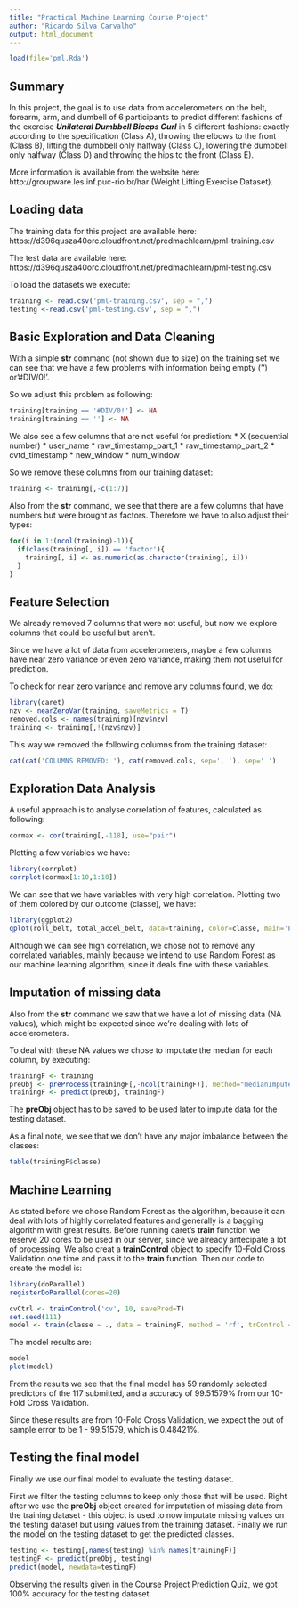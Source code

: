 ```yaml
---
title: "Practical Machine Learning Course Project"
author: "Ricardo Silva Carvalho"
output: html_document
---
```

```r
load(file='pml.Rda')
```


## Summary
In this project, the goal is to use data from accelerometers on the belt, forearm, arm, and dumbell of 6 participants to predict different fashions of the exercise ***Unilateral Dumbbell Biceps Curl*** in 5 different fashions: exactly according to the specification (Class A), throwing the elbows to the front (Class B), lifting the dumbbell only halfway (Class C), lowering the dumbbell only halfway (Class D) and throwing the hips to the front (Class E). 

More information is available from the website here: http://groupware.les.inf.puc-rio.br/har (Weight Lifting Exercise Dataset).


## Loading data
The training data for this project are available here: https://d396qusza40orc.cloudfront.net/predmachlearn/pml-training.csv

The test data are available here: https://d396qusza40orc.cloudfront.net/predmachlearn/pml-testing.csv

To load the datasets we execute:
```r
training <- read.csv('pml-training.csv', sep = ",")
testing <-read.csv('pml-testing.csv', sep = ",")
```

## Basic Exploration and Data Cleaning

With a simple **str** command (not shown due to size) on the training set we can see that we have a few problems with information being empty ('') or '#DIV/0!'.

So we adjust this problem as following:
```r
training[training == '#DIV/0!'] <- NA
training[training == ''] <- NA
```

We also see a few columns that are not useful for prediction:
* X (sequential number)
* user_name
* raw_timestamp_part_1
* raw_timestamp_part_2
* cvtd_timestamp
* new_window
* num_window

So we remove these columns from our training dataset:
```r
training <- training[,-c(1:7)]
```

Also from the **str** command, we see that there are a few columns that have numbers but were brought as factors. Therefore we have to also adjust their types:
```r
for(i in 1:(ncol(training)-1)){
  if(class(training[, i]) == 'factor'){    
    training[, i] <- as.numeric(as.character(training[, i]))    
  }
}
```


## Feature Selection
We already removed 7 columns that were not useful, but now we explore columns that could be useful but aren't.

Since we have a lot of data from accelerometers, maybe a few columns have near zero variance or even zero variance, making them not useful for prediction.

To check for near zero variance and remove any columns found, we do:
```r
library(caret)
nzv <- nearZeroVar(training, saveMetrics = T)
removed.cols <- names(training)[nzv$nzv]
training <- training[,!(nzv$nzv)]
```

This way we removed the following columns from the training dataset:
```r
cat(cat('COLUMNS REMOVED: '), cat(removed.cols, sep=', '), sep=' ')
```


## Exploration Data Analysis
A useful approach is to analyse correlation of features, calculated as following:
```r
cormax <- cor(training[,-118], use="pair")
```

Plotting a few variables we have:
```r
library(corrplot)
corrplot(cormax[1:10,1:10])
```

We can see that we have variables with very high correlation. Plotting two of them colored by our outcome (classe), we have:
```r
library(ggplot2)
qplot(roll_belt, total_accel_belt, data=training, color=classe, main='Plot of roll_belt by total_accel_belt per classe')
```

Although we can see high correlation, we chose not to remove any correlated variables, mainly because we intend to use Random Forest as our machine learning algorithm, since it deals fine with these variables.


## Imputation of missing data
Also from the **str** command we saw that we have a lot of missing data (NA values), which might be expected since we're dealing with lots of accelerometers.

To deal with these NA values we chose to imputate the median for each column, by executing:
```r
trainingF <- training
preObj <- preProcess(trainingF[,-ncol(trainingF)], method="medianImpute")
trainingF <- predict(preObj, trainingF)
```

The **preObj** object has to be saved to be used later to impute data for the testing dataset.

As a final note, we see that we don't have any major imbalance between the classes:
```r
table(trainingF$classe)
```


## Machine Learning
As stated before we chose Random Forest as the algorithm, because it can deal with lots of highly correlated features and generally is a bagging algorithm with great results. Before running caret's **train** function we reserve 20 cores to be used in our server, since we already antecipate a lot of processing. We also creat a **trainControl** object to specify 10-Fold Cross Validation one time and pass it to the **train** function. Then our code to create the model is:

```r
library(doParallel)
registerDoParallel(cores=20)

cvCtrl <- trainControl('cv', 10, savePred=T)
set.seed(111)
model <- train(classe ~ ., data = trainingF, method = 'rf', trControl = cvCtrl)
```

The model results are:
```r
model
plot(model)
```

From the results we see that the final model has 59 randomly selected predictors of the 117 submitted, and a accuracy of 99.51579% from our 10-Fold Cross Validation.

Since these results are from 10-Fold Cross Validation, we expect the out of sample error to be 1 - 99.51579, which is 0.48421%.


## Testing the final model
Finally we use our final model to evaluate the testing dataset.

First we filter the testing columns to keep only those that will be used. Right after we use the **preObj** object created for imputation of missing data from the training dataset - this object is used to now imputate missing values on the testing dataset but using values from the training dataset. Finally we run the model on the testing dataset to get the predicted classes.

```r
testing <- testing[,names(testing) %in% names(trainingF)]
testingF <- predict(preObj, testing)
predict(model, newdata=testingF)
```

Observing the results given in the Course Project Prediction Quiz, we got 100% accuracy for the testing dataset.

